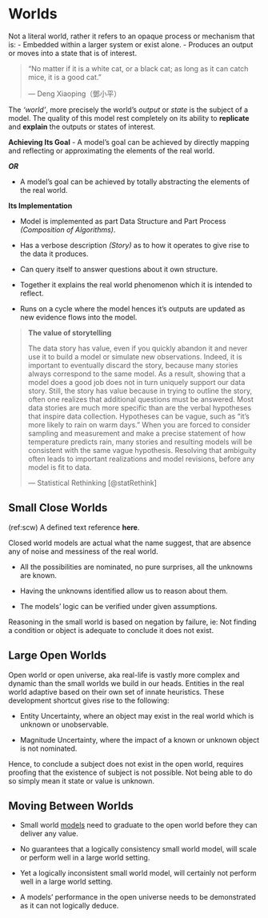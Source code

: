 # Worlds {#worlds}

Not a literal world, rather it refers to an opaque process or mechanism that is:
- Embedded within a larger system or exist alone.
- Produces an output or moves into a state that is of interest.

> "No matter if it is a white cat, or a black cat; as long as it can catch mice, it is a good cat."
> 
> --- Deng Xiaoping（鄧小平）

The _'world'_, more precisely the world's _output_ or _state_ is the subject of a model. The quality of 
this model rest completely on its ability to **replicate** and **explain** the outputs or states of interest.
                                                                                            
**Achieving Its Goal**
- A model's goal can be achieved by directly mapping and reflecting or approximating the elements of the real world.

_**OR**_

- A model's goal can be achieved by totally abstracting the elements of the real world.
  
**Its Implementation**

- Model is implemented as part Data Structure and Part Process _(Composition of Algorithms)_.

- Has a verbose description _(Story)_ as to how it operates to give rise to the data it produces.

- Can query itself to answer questions about it own structure.

- Together it explains the real world phenomenon which it is intended to reflect.

- Runs on a cycle where the model hences it's outputs are  updated as new evidence flows into the model.
        


> **The value of storytelling**
> 
> The data story has value, even if you quickly abandon it and never use it to build a model or 
> simulate new observations. Indeed, it is important to eventually discard the story, because many stories always 
> correspond to the same model. As a result, showing that a model does a good job does not in turn uniquely support 
> our data story. Still, the story has value because in trying to outline the story, often one realizes that 
> additional questions must be answered. Most data stories are much more specific than are the verbal hypotheses 
> that inspire data collection. Hypotheses can be vague, such as “it’s more likely to rain on warm days.” When you 
> are forced to consider sampling and measurement and make a precise statement of how temperature predicts rain, 
> many stories and resulting models will be consistent with the same vague hypothesis. 
> Resolving that ambiguity often leads to important realizations and model revisions, before any model is fit to data.
> 
> --- Statistical Rethinking [@statRethink]



## Small Close Worlds 

(ref:scw) A defined text reference **here**.

Closed world models are actual what the name suggest, that are absence any of noise and messiness of the real world.

- All the possibilities are nominated, no pure surprises, all the unknowns are known.

- Having the unknowns identified allow us to reason about them.

- The models' logic can be verified under given assumptions.

Reasoning in the small world is based on negation by failure, ie: Not finding a condition or object is adequate to
conclude it does not exist.

## Large Open Worlds

Open world or open universe, aka real-life is vastly more complex and dynamic than the small worlds we build in our heads.
Entities in the real world adaptive based on their own set of innate heuristics. These development shortcut gives rise to the following:

- Entity Uncertainty, where an object may exist in the real world which is unknown or unobservable.

- Magnitude Uncertainty, where the impact of a known or unknown object is not nominated.

Hence, to conclude a subject does not exist in the open world, requires proofing that the existence of subject is 
not possible. Not being able to do so simply mean it state or value is unknown.

## Moving Between Worlds

- Small world [models](#model) need to graduate to the open world before they can deliver any value.

- No guarantees that a logically consistency small world model, will scale or perform well in a large world setting.

- Yet a logically inconsistent small world model, will certainly not perform well in a large world setting.

- A models' performance in the open universe needs to be demonstrated as it can not logically deduce.

